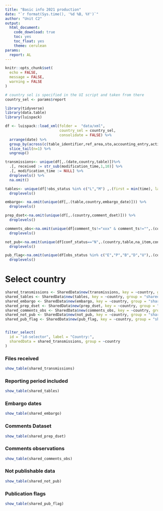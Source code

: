 ```yaml
---
title: "Basic info 2021 production"
date: "`r format(Sys.time(), '%d %B, %Y')`"
author: "Unit C2"
output:
  html_document: 
    code_download: true
    toc: yes
    toc_float: yes
    theme: cerulean
params:
  report: AL
---
```


```r
knitr::opts_chunk$set(
  echo = FALSE,
  message = FALSE,
  warning = FALSE
)
```

```r
# country sel is specified in the UI script and taken from there
country_sel <- params$report
```

```r
library(tidyverse)
library(data.table)
library(luispack)
```


```r
df <- luispack::load_xml(folder =  "data/xml",
                         country_sel = country_sel,
                         consolidate = FALSE) %>%
  arrange(date) %>% 
  group_by(across(c(table_identifier,ref_area,sto,accounting_entry,activity,unit_measure,time_period))) %>% 
  slice_tail(n=1) %>% 
  ungroup()


```



```r
transmissions<- unique(df[,.(date,country,table)])%>%
  .[, received := str_sub(modification_time,1,10)] %>% 
  .[, modification_time := NULL] %>% 
  droplevels() %>% 
  na.omit()
```



```r

tables<- unique(df[!obs_status %in% c("L","M") ,.(first = min(time), last = max(time)),by =.(modification_time,table,country,na_item)])%>% 
  droplevels()
```



```r
embargo<- na.omit(unique(df[,.(table,country,embargo_date)])) %>% 
  droplevels()
```



```r
prep_dset<-na.omit(unique(df[,.(country,comment_dset)])) %>% 
  droplevels()
```


```r
comments_obs<-na.omit(unique(df[comment_ts!="xxx" & comment_ts!="",.(country,table,comment_ts)])) %>% 
  droplevels()
```



```r
not_pub<-na.omit(unique(df[conf_status=="N",.(country,table,na_item,conf_status)]))%>% 
  droplevels() 
```



```r
pub_flag<-na.omit(unique(df[obs_status %in% c("E","P","B","D","U"),.(country,na_item,obs_status,time)])) %>% 
  droplevels()
```

# Select country

```r
shared_transmissions <- SharedData$new(transmissions, key = ~country, group = "shared_obj")
shared_tables <- SharedData$new(tables, key = ~country, group = "shared_obj")
shared_embargo <- SharedData$new(embargo, key = ~country, group = "shared_obj")
shared_prep_dset <- SharedData$new(prep_dset, key = ~country, group = "shared_obj")
shared_comments_obs <- SharedData$new(comments_obs, key = ~country, group = "shared_obj")
shared_not_pub <- SharedData$new(not_pub, key = ~country, group = "shared_obj")
shared_pub_flag <- SharedData$new(pub_flag, key = ~country, group = "shared_obj")


filter_select(
  id = "id-selector", label = "Country:", 
  sharedData = shared_transmissions, group = ~country
)
```

### Files received

```r
show_table(shared_transmissions)
```


### Reporting period included

```r
show_table(shared_tables)
```

### Embargo dates

```r
show_table(shared_embargo)
```

### Comments Dataset

```r
show_table(shared_prep_dset)
```


### Comments observations

```r
show_table(shared_comments_obs)
```


### Not publishable data

```r
show_table(shared_not_pub)
```

### Publication flags

```r
show_table(shared_pub_flag)
```


